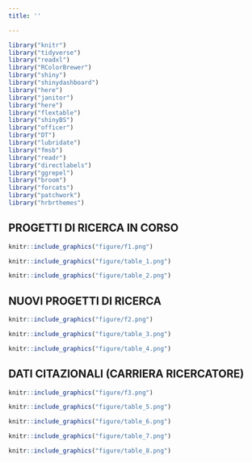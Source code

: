 ```yaml
---
title: ''

---
```


```r
library("knitr")
library("tidyverse")
library("readxl")
library("RColorBrewer")
library("shiny")
library("shinydashboard")
library("here")
library("janitor")
library("here")
library("flextable")
library("shinyBS")
library("officer")
library("DT")
library("lubridate")
library("fmsb")
library("readr")
library("directlabels")
library("ggrepel")
library("broom")
library("forcats")
library("patchwork")
library("hrbrthemes")
```

## PROGETTI DI RICERCA IN CORSO


```r
knitr::include_graphics("figure/f1.png")
```



```r
knitr::include_graphics("figure/table_1.png")
```


```r
knitr::include_graphics("figure/table_2.png")
```


## NUOVI PROGETTI DI RICERCA
```r
knitr::include_graphics("figure/f2.png")
```


```r
knitr::include_graphics("figure/table_3.png")
```



```r
knitr::include_graphics("figure/table_4.png")
```


## DATI CITAZIONALI (CARRIERA RICERCATORE)

```r
knitr::include_graphics("figure/f3.png")
```


```r
knitr::include_graphics("figure/table_5.png")
```


```r
knitr::include_graphics("figure/table_6.png")
```

```r
knitr::include_graphics("figure/table_7.png")
```

```r
knitr::include_graphics("figure/table_8.png")
```